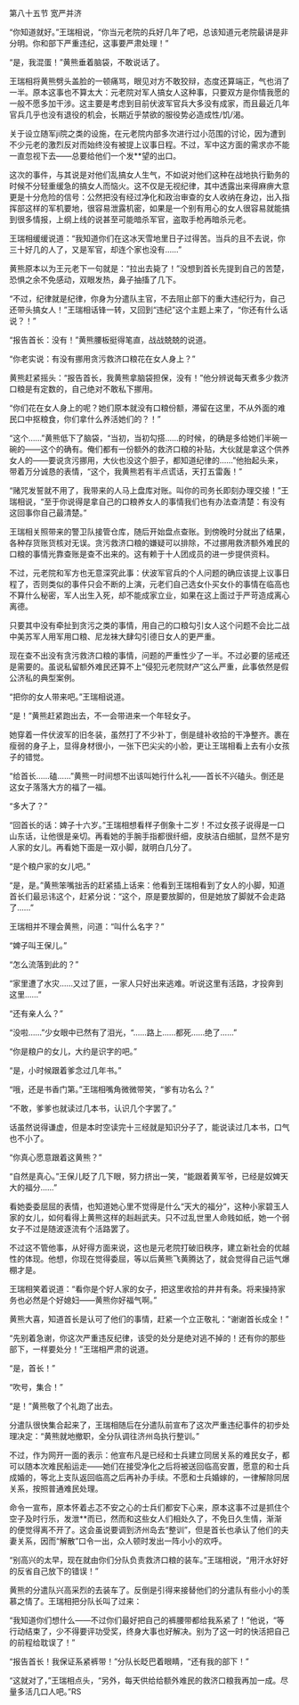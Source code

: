 

第八十五节 宽严并济

“你知道就好。”王瑞相说，“你当元老院的兵好几年了吧，总该知道元老院最讲是非分明。你和部下严重违纪，这事要严肃处理！”

“是，我混蛋！”黄熊垂着脑袋，不敢说话了。

王瑞相将黄熊劈头盖脸的一顿痛骂，眼见对方不敢狡辩，态度还算端正，气也消了一半。原本这事也不算太大：元老院对军人搞女人这种事，只要双方是你情我愿的一般不愿多加干涉。这主要是考虑到目前伏波军官兵大多没有成家，而且最近几年官兵几乎也没有退役的机会，长期近乎禁欲的服役势必造成性/饥/渴。

关于设立随军ji院之类的设施，在元老院内部多次进行过小范围的讨论，因为遭到不少元老的激烈反对而始终没有被提上议事日程。不过，军中这方面的需求亦不能一直忽视下去――总要给他们一个发**望的出口。

这次的事件，与其说是对他们乱搞女人生气，不如说对他们这种在战地执行勤务的时候不分轻重缓急的搞女人而恼火。这不仅是无视纪律，其中透露出来得麻痹大意更是十分危险的信号：公然把没有经过净化和政治审查的女人收纳在身边，出入指挥部这样的军机要地，很容易泄露机密，如果是一个别有用心的女人很容易就能搞到很多情报，上纲上线的说甚至可能暗杀军官，盗取手枪再暗杀元老。

王瑞相缓缓说道：“我知道你们在这冰天雪地里日子过得苦。当兵的且不去说，你三十好几的人了，又是军官，却连个家也没有……”

黄熊原本以为王元老下一句就是：“拉出去毙了！”没想到首长先提到自己的苦楚，恐惧之余不免感动，双眼发热，鼻子抽搐了几下。

“不过，纪律就是纪律，你身为分遣队主官，不去阻止部下的重大违纪行为，自己还带头搞女人！”王瑞相话锋一转，又回到“违纪”这个主题上来了，“你还有什么话说？！”

“报告首长：没有！”黄熊腰板挺得笔直，战战兢兢的说道。

“你老实说：有没有挪用贪污救济口粮花在女人身上？”

黄熊赶紧摇头：“报告首长，我黄熊拿脑袋担保，没有！”他分辨说每天煮多少救济口粮是有定数的，自己绝对不敢私下挪用。

“你们花在女人身上的呢？她们原本就没有口粮份额，滞留在这里，不从外面的难民口中抠粮食，你们拿什么养活她们的？！”

“这个……”黄熊低下了脑袋，“当初，当初勾搭……的时候，的确是多给她们半碗一碗的――这个的确有。俺们都有一份额外的救济口粮的补贴，大伙就是拿这个供养女人的――要说贪污挪用，大伙也没这个胆子，都知道纪律的……”他抬起头来，带着万分诚恳的表情，“这个，我黄熊若有半点谎话，天打五雷轰！”

“赌咒发誓就不用了，我带来的人马上盘库对账。叫你的司务长即刻办理交接！”王瑞相说，“至于你说得是拿自己的口粮养女人的事情我们也有办法查清楚：有没有这回事你自己最清楚。”

王瑞相关照带来的警卫队接管仓库，随后开始盘点查账。到傍晚时分就出了结果，各种存货账货核对无误。贪污救济口粮的嫌疑可以排除，不过挪用救济额外难民的口粮的事情光靠查账是查不出来的。这有赖于十人团成员的进一步提供资料。

不过，元老院和军方也无意深究此事：伏波军官兵的个人问题的确应该提上议事日程了，否则类似的事件只会不断的上演，元老们自己选女仆买女仆的事情在临高也不算什么秘密，军人出生入死，却不能成家立业，如果在这上面过于严苛造成离心离德。

只要其中没有牵扯到贪污之类的事情，用自己的口粮勾引女人这个问题不会比二战中美苏军人用军用口粮、尼龙袜大肆勾引德日女人的更严重。

现在查不出没有贪污救济口粮的事情，问题的严重性少了一半。不过必要的惩戒还是需要的。虽说私留额外难民还算不上“侵犯元老院财产”这么严重，此事依然是假公济私的典型案例。

“把你的女人带来吧。”王瑞相说道。

“是！”黄熊赶紧跑出去，不一会带进来一个年轻女子。

她穿着一件伏波军的旧冬装，虽然打了不少补丁，倒是缝补收拾的干净整齐。裹在瘦弱的身子上，显得身材很小，一张下巴尖尖的小脸，更让王瑞相看上去有小女孩子的错觉。

“给首长……磕……”黄熊一时间想不出该叫她行什么礼――首长不兴磕头。倒还是这女子落落大方的福了一福。

“多大了？”

“回首长的话：婢子十六岁。”王瑞相想看样子倒象十二岁！不过女孩子说得是一口山东话，让他很是亲切。再看她的手腕手指都很纤细，皮肤洁白细腻，显然不是穷人家的女儿。再看她下面是一双小脚，就明白几分了。

“是个粮户家的女儿吧。”

“是，是。”黄熊笨嘴拙舌的赶紧插上话来：他看到王瑞相看到了女人的小脚，知道首长们最忌讳这个，赶紧分说：“这个，原是要放脚的，但是她放了脚就不会走路了……”

王瑞相并不理会黄熊，问道：“叫什么名字？”

“婢子叫王保儿。”

“怎么流落到此的？”

“家里遭了水灾……又过了匪，一家人只好出来逃难。听说这里有活路，才投奔到这里……”

“还有亲人么？”

“没啦……”少女眼中已然有了泪光，“……路上……都死……绝了……”

“你是粮户的女儿，大约是识字的吧。”

“是，小时候跟着爹念过几年书。”

“哦，还是书香门第。”王瑞相嘴角微微带笑，“爹有功名么？”

“不敢，爹爹也就读过几本书，认识几个字罢了。”

话虽然说得谦虚，但是本时空读完十三经就是知识分子了，能说读过几本书，口气也不小了。

“你真心愿意跟着这黄熊？”

“自然是真心。”王保儿眨了几下眼，努力挤出一笑，“能跟着黄军爷，已经是奴婢天大的福分……”

看她委委屈屈的表情，也知道她心里不觉得是什么“天大的福分”，这种小家碧玉人家的女儿，如何看得上黄熊这样的赳赳武夫。只不过乱世里人命贱如纸，她一个弱女子不过是随波逐流有个活路罢了。

不过这不管他事，从好得方面来说，这也是元老院打破旧秩序，建立新社会的优越性的体现。他想，你现在觉得委屈，等以后黄熊飞黄腾达了，就会觉得自己运气爆棚才是。

王瑞相笑着说道：“看你是个好人家的女子，把这里收拾的井井有条。将来操持家务也必然是个好媳妇――黄熊你好福气啊。”

黄熊大喜，知道首长是认可了他们的事情，赶紧一个立正敬礼：“谢谢首长成全！”

“先别着急谢，你这次严重违反纪律，该受的处分是绝对逃不掉的！还有你的那些部下，一样要处分！”王瑞相严肃的说道。

“是，首长！”

“吹号，集合！”

“是！”黄熊敬了个礼跑了出去。

分遣队很快集合起来了，王瑞相随后在分遣队前宣布了这次严重违纪事件的初步处理决定：“黄熊就地撤职，全分队调往济州岛执行整训。”

不过，作为网开一面的表示：他宣布凡是已经和士兵建立同居关系的难民女子，都可以随本次难民船运走――她们在接受净化之后将被送回临高安置，愿意的和士兵成婚的，等北上支队返回临高之后再补办手续。不愿和士兵婚嫁的，一律解除同居关系，按照普通难民处理。

命令一宣布，原本怀着忐忑不安之心的士兵们都安下心来，原本这事不过是抓住个空子及时行乐，发泄**而已，然而和这些女人们相处久了，不免日久生情，渐渐的便觉得离不开了。这会虽说要调到济州岛去“整训”，但是首长也承认了他们的夫妻关系，因而“解散”口令一出，众人顿时发出一阵小小的欢呼。

“别高兴的太早，现在就由你们分队负责救济口粮的装车。”王瑞相说，“用汗水好好的反省自己放下的错误！”

黄熊的分遣队兴高采烈的去装车了。反倒是引得来接替他们的分遣队有些小小的羡慕之情了。王瑞相把分队长叫了过来：

“我知道你们想什么――不过你们最好把自己的裤腰带都给我系紧了！”他说，“等行动结束了，少不得要评功受奖，终身大事也好解决。别为了这一时的快活把自己的前程给耽误了！”

“报告首长！我保证系紧裤带！”分队长眨巴着眼睛，“还有我的部下！”

“这就对了，”王瑞相点头，“另外，每天供给给额外难民的救济口粮我再加一成。尽量多活几口人吧。”RS

